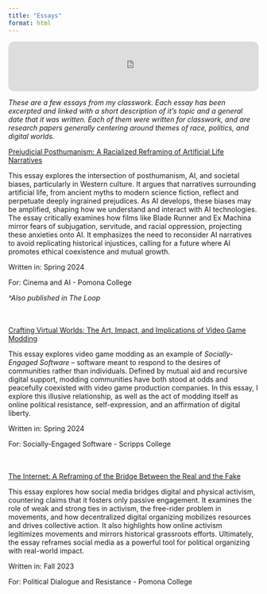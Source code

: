 ```yaml
---
title: "Essays"
format: html
---
```

<iframe style="border-radius:12px" src="https://open.spotify.com/embed/track/2webt5TTKJiCuxd2khD2JA?utm_source=generator&theme=0" width="100%" height="100" frameBorder="0" allowfullscreen="" allow="autoplay; clipboard-write; encrypted-media; fullscreen; picture-in-picture" loading="lazy"></iframe>


*These are a few essays from my classwork. Each essay has been excerpted and linked with a short description of it's topic and a general date that it was written. Each of them were written for classwork, and are research papers generally centering around themes of race, politics, and digital worlds.*



[Prejudicial Posthumanism: A Racialized Reframing of Artificial Life Narratives](https://drive.google.com/file/d/1fT7zhOf9CH2nU6f8SnbkJ9_DfPmWZemg/view?usp=drive_link){target="_blank"}

This essay explores the intersection of posthumanism, AI, and societal biases, particularly in Western culture. It argues that narratives surrounding artificial life, from ancient myths to modern science fiction, reflect and perpetuate deeply ingrained prejudices. As AI develops, these biases may be amplified, shaping how we understand and interact with AI technologies. The essay critically examines how films like Blade Runner and Ex Machina mirror fears of subjugation, servitude, and racial oppression, projecting these anxieties onto AI. It emphasizes the need to reconsider AI narratives to avoid replicating historical injustices, calling for a future where AI promotes ethical coexistence and mutual growth.

Written in: Spring 2024

For: Cinema and AI - Pomona College

*^Also published in The Loop*

<br><br>
[Crafting Virtual Worlds: The Art, Impact, and Implications of Video Game Modding](https://drive.google.com/file/d/1igrVCOuhWqQR1OfucNFupQ5tIMp2iTLI/view?usp=drive_link){target="_blank"}

This essay explores video game modding as an example of *Socially-Engaged Software* -- software meant to respond to the desires of communities rather than individuals. Defined by mutual aid and recursive digital support, modding communities have both stood at odds and peacefully coexisted with video game production companies. In this essay, I explore this illusive relationship, as well as the act of modding itself as online political resistance, self-expression, and an affirmation of digital liberty.

Written in: Spring 2024

For: Socially-Engaged Software - Scripps College



<br><br>
[The Internet: A Reframing of the Bridge Between the Real and the Fake](https://drive.google.com/file/d/1_iD7_O4GCbyMWFvxQa818CSkZ9ekhAhP/view?usp=drive_link){target="_blank"}

This essay explores how social media bridges digital and physical activism, countering claims that it fosters only passive engagement. It examines the role of weak and strong ties in activism, the free-rider problem in movements, and how decentralized digital organizing mobilizes resources and drives collective action. It also highlights how online activism legitimizes movements and mirrors historical grassroots efforts. Ultimately, the essay reframes social media as a powerful tool for political organizing with real-world impact.

Written in: Fall 2023

For: Political Dialogue and Resistance - Pomona College



